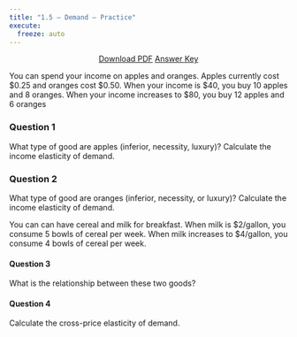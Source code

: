 ```yaml
---
title: "1.5 — Demand — Practice"
execute:
  freeze: auto
---
```


<p style="text-align:center"><a target="_blank" href="/files/practice/1.5-practice-pdf.pdf"><span class="btn btn-primary btn-lg"><i class="fas fa-file-pdf"></i> Download PDF</a></span> <a target="_blank" href="/files/practice/1.5-practice-answers.html"><span class="btn btn-primary btn-lg"><i class="far fa-life-ring"></i> Answer Key</a></span></p>

You can spend your income on apples and oranges. Apples currently cost <span>&#36;</span>0.25 and oranges cost <span>&#36;</span>0.50. When your income is <span>&#36;</span>40, you buy 10 apples and 8 oranges. When your income increases to <span>&#36;</span>80, you buy 12 apples and 6 oranges

### Question 1
What type of good are apples (inferior, necessity, luxury)? Calculate the income elasticity of demand.

### Question 2
What type of good are oranges (inferior, necessity, or luxury)? Calculate the income elasticity of demand.

You can can have cereal and milk for breakfast. When milk is <span>&#36;</span>2/gallon, you consume 5 bowls of cereal per week. When milk increases to <span>&#36;</span>4/gallon, you consume 4 bowls of cereal per week.

#### Question 3
What is the relationship between these two goods?

#### Question 4
Calculate the cross-price elasticity of demand. 

